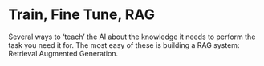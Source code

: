 # Train, Fine Tune, RAG

Several ways to 'teach' the AI about the knowledge it needs to 
perform the task you need it for. The most easy of these is 
building a RAG system: Retrieval Augmented Generation. 




